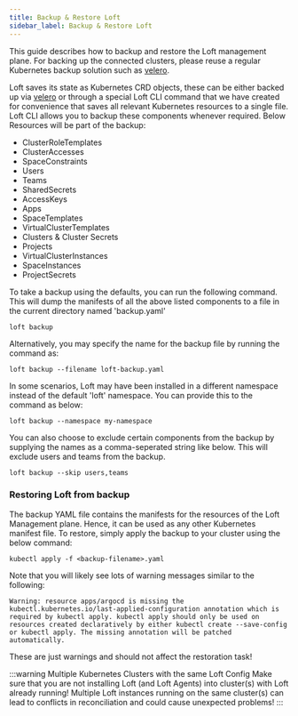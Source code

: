 ```yaml
---
title: Backup & Restore Loft
sidebar_label: Backup & Restore Loft
---
```


This guide describes how to backup and restore the Loft management plane. For backing up the connected clusters, please reuse a regular Kubernetes backup solution such as [velero](https://velero.io/).

Loft saves its state as Kubernetes CRD objects, these can be either backed up via [velero](https://velero.io) or through a special Loft CLI command that we have created for convenience that saves all relevant Kubernetes resources to a single file. Loft CLI allows you to backup these components whenever required. Below Resources will be part of the backup:
- ClusterRoleTemplates
- ClusterAccesses
- SpaceConstraints
- Users
- Teams
- SharedSecrets
- AccessKeys
- Apps
- SpaceTemplates
- VirtualClusterTemplates
- Clusters & Cluster Secrets
- Projects
- VirtualClusterInstances
- SpaceInstances
- ProjectSecrets

To take a backup using the defaults, you can run the following command. This will dump the manifests of all the above listed components to a file in the current directory named 'backup.yaml'
```
loft backup
```

Alternatively, you may specify the name for the backup file by running the command as:
```
loft backup --filename loft-backup.yaml
```

In some scenarios, Loft may have been installed in a different namespace instead of the default 'loft' namespace. You can provide this to the command as below:
```
loft backup --namespace my-namespace
```

You can also choose to exclude certain components from the backup by supplying the names as a comma-seperated string like below. This will exclude users and teams from the backup.
```
loft backup --skip users,teams
```

### Restoring Loft from backup

The backup YAML file contains the manifests for the resources of the Loft Management plane. Hence, it can be used as any other Kubernetes manifest file. 
To restore, simply apply the backup to your cluster using the below command: 

```
kubectl apply -f <backup-filename>.yaml
```

Note that you will likely see lots of warning messages similar to the following:

```
Warning: resource apps/argocd is missing the kubectl.kubernetes.io/last-applied-configuration annotation which is required by kubectl apply. kubectl apply should only be used on resources created declaratively by either kubectl create --save-config or kubectl apply. The missing annotation will be patched automatically.
```

These are just warnings and should not affect the restoration task!

:::warning Multiple Kubernetes Clusters with the same Loft Config
Make sure that you are not installing Loft (and Loft Agents) into cluster(s) with Loft already
running! Multiple Loft instances running on the same cluster(s) can lead to conflicts in
reconciliation and could cause unexpected problems!
:::

